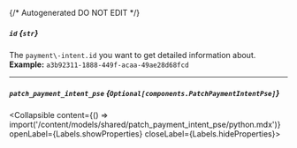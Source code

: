 {/* Autogenerated DO NOT EDIT  */}

##### `id` *{`str`}*
The `payment\-intent.id` you want to get detailed information about.
<br/>
**Example:** `a3b92311-1888-449f-acaa-49ae28d68fcd`

---
##### `patch_payment_intent_pse` *{`Optional[components.PatchPaymentIntentPse]`}*
<Collapsible content={() => import('/content/models/shared/patch_payment_intent_pse/python.mdx')} openLabel={Labels.showProperties} closeLabel={Labels.hideProperties}>
</Collapsible>



